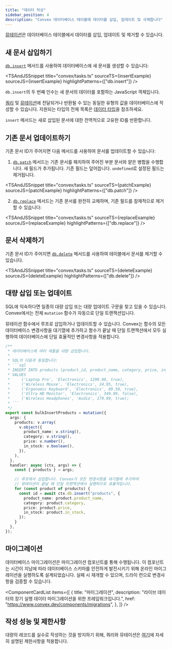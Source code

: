 ```yaml
---
title: "데이터 작성"
sidebar_position: 4
description: "Convex 데이터베이스 테이블에 데이터를 삽입, 업데이트 및 삭제합니다"
---
```



[뮤테이션](/functions/mutation-functions.mdx)은 데이터베이스 테이블에서 데이터를 삽입, 업데이트 및 제거할 수 있습니다.

## 새 문서 삽입하기

[`db.insert`](/api/interfaces/server.GenericDatabaseWriter#insert) 메서드를 사용하여 데이터베이스에 새 문서를 생성할 수 있습니다:

<TSAndJSSnippet
  title="convex/tasks.ts"
  sourceTS={insertExample}
  sourceJS={insertExample}
  highlightPatterns={["db.insert"]}
/>

`db.insert`의 두 번째 인수는 새 문서의 데이터를 포함하는 JavaScript 객체입니다.

[쿼리](/functions/query-functions.mdx) 및 [뮤테이션](/functions/mutation-functions.mdx)에 전달되거나 반환될 수 있는 동일한 유형의 값을 데이터베이스에 작성할 수 있습니다. 지원되는 타입의 전체 목록은 [데이터 타입](/database/types.md)을 참조하세요.

`insert` 메서드는 새로 삽입된 문서에 대한 전역적으로 고유한 ID를 반환합니다.

## 기존 문서 업데이트하기

기존 문서 ID가 주어지면 다음 메서드를 사용하여 문서를 업데이트할 수 있습니다:

1. [`db.patch`](/api/interfaces/server.GenericDatabaseWriter#patch) 메서드는 기존 문서를 패치하여 주어진 부분 문서와 얕은 병합을 수행합니다. 새 필드가 추가됩니다. 기존 필드는 덮어씁니다. `undefined`로 설정된 필드는 제거됩니다.

<TSAndJSSnippet
  title="convex/tasks.ts"
  sourceTS={patchExample}
  sourceJS={patchExample}
  highlightPatterns={["db.patch"]}
/>

2. [`db.replace`](/api/interfaces/server.GenericDatabaseWriter#replace) 메서드는 기존 문서를 완전히 교체하며, 기존 필드를 잠재적으로 제거할 수 있습니다:

<TSAndJSSnippet
  title="convex/tasks.ts"
  sourceTS={replaceExample}
  sourceJS={replaceExample}
  highlightPatterns={["db.replace"]}
/>

## 문서 삭제하기

기존 문서 ID가 주어지면 [`db.delete`](/api/interfaces/server.GenericDatabaseWriter#delete) 메서드를 사용하여 테이블에서 문서를 제거할 수 있습니다.

<TSAndJSSnippet
  title="convex/tasks.ts"
  sourceTS={deleteExample}
  sourceJS={deleteExample}
  highlightPatterns={["db.delete"]}
/>

## 대량 삽입 또는 업데이트

SQL에 익숙하다면 일종의 대량 삽입 또는 대량 업데이트 구문을 찾고 있을 수 있습니다. Convex에서는 전체 `mutation` 함수가 자동으로 단일 트랜잭션입니다.

뮤테이션 함수에서 루프로 삽입하거나 업데이트할 수 있습니다. Convex는 함수의 모든 데이터베이스 변경사항을 대기열에 추가하고 함수가 끝날 때 단일 트랜잭션에서 모두 실행하여 데이터베이스에 단일 효율적인 변경사항을 적용합니다.

````typescript
/**
 * 데이터베이스에 여러 제품을 대량 삽입합니다.
 *
 * SQL의 다음과 동일합니다:
 * ```sql
 * INSERT INTO products (product_id, product_name, category, price, in_stock)
 * VALUES
 *     ('Laptop Pro', 'Electronics', 1299.99, true),
 *     ('Wireless Mouse', 'Electronics', 24.95, true),
 *     ('Ergonomic Keyboard', 'Electronics', 89.50, true),
 *     ('Ultra HD Monitor', 'Electronics', 349.99, false),
 *     ('Wireless Headphones', 'Audio', 179.99, true);
 * ```
 */
export const bulkInsertProducts = mutation({
  args: {
    products: v.array(
      v.object({
        product_name: v.string(),
        category: v.string(),
        price: v.number(),
        in_stock: v.boolean(),
      }),
    ),
  },
  handler: async (ctx, args) => {
    const { products } = args;

    // 루프에서 삽입합니다. Convex가 모든 변경사항을 대기열에 추가하여
    // 뮤테이션이 끝날 때 단일 트랜잭션에서 실행하므로 효율적입니다.
    for (const product of products) {
      const id = await ctx.db.insert("products", {
        product_name: product.product_name,
        category: product.category,
        price: product.price,
        in_stock: product.in_stock,
      });
    }
  },
});
````

## 마이그레이션

데이터베이스 마이그레이션은 마이그레이션 컴포넌트를 통해 수행됩니다. 이 컴포넌트는 시간이 지남에 따라 데이터베이스 스키마를 안전하게 발전시키기 위해 온라인 마이그레이션을 실행하도록 설계되었습니다. 실패 시 재개할 수 있으며, 드라이 런으로 변경사항을 검증할 수 있습니다.

<ComponentCardList
  items={[
    {
      title: "마이그레이션",
      description: "라이브 데이터의 장기 실행 데이터 마이그레이션을 위한 프레임워크입니다.",
      href: "https://www.convex.dev/components/migrations",
    },
  ]}
/>

## 작성 성능 및 제한사항

대량의 레코드를 실수로 작성하는 것을 방지하기 위해, 쿼리와 뮤테이션은 [여기](/production/state/limits.mdx#transactions)에 자세히 설명된 제한사항을 적용합니다.
